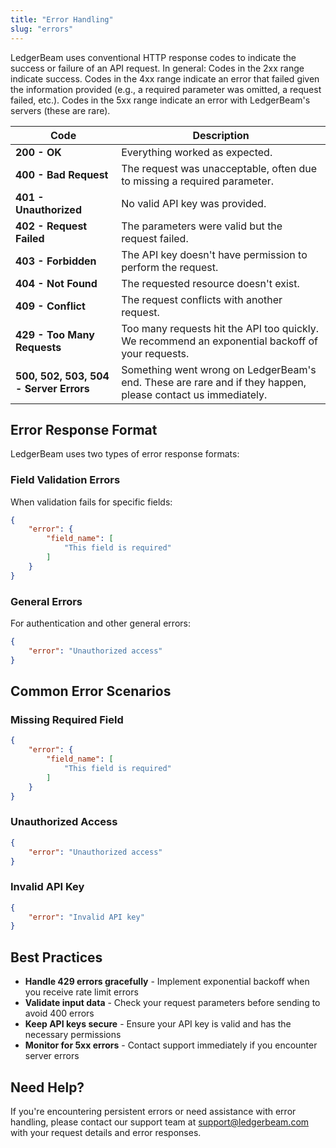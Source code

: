 ```yaml
---
title: "Error Handling"
slug: "errors"
---
```


LedgerBeam uses conventional HTTP response codes to indicate the success or failure of an API request. In general: Codes in the 2xx range indicate success. Codes in the 4xx range indicate an error that failed given the information provided (e.g., a required parameter was omitted, a request failed, etc.). Codes in the 5xx range indicate an error with LedgerBeam's servers (these are rare).

| Code                                   | Description                                                                                                 |
| -------------------------------------- | ----------------------------------------------------------------------------------------------------------- |
| **200 - OK**                           | Everything worked as expected.                                                                              |
| **400 - Bad Request**                  | The request was unacceptable, often due to missing a required parameter.                                    |
| **401 - Unauthorized**                 | No valid API key was provided.                                                                              |
| **402 - Request Failed**               | The parameters were valid but the request failed.                                                           |
| **403 - Forbidden**                    | The API key doesn't have permission to perform the request.                                                 |
| **404 - Not Found**                    | The requested resource doesn't exist.                                                                       |
| **409 - Conflict**                     | The request conflicts with another request.                                                                 |
| **429 - Too Many Requests**            | Too many requests hit the API too quickly. We recommend an exponential backoff of your requests.            |
| **500, 502, 503, 504 - Server Errors** | Something went wrong on LedgerBeam's end. These are rare and if they happen, please contact us immediately. |

## Error Response Format

LedgerBeam uses two types of error response formats:

### Field Validation Errors

When validation fails for specific fields:

```json
{
    "error": {
        "field_name": [
            "This field is required"
        ]
    }
}
```

### General Errors

For authentication and other general errors:

```json
{
    "error": "Unauthorized access"
}
```

## Common Error Scenarios

### Missing Required Field

```json
{
    "error": {
        "field_name": [
            "This field is required"
        ]
    }
}
```

### Unauthorized Access

```json
{
    "error": "Unauthorized access"
}
```

### Invalid API Key

```json
{
    "error": "Invalid API key"
}
```

## Best Practices

- **Handle 429 errors gracefully** - Implement exponential backoff when you receive rate limit errors
- **Validate input data** - Check your request parameters before sending to avoid 400 errors
- **Keep API keys secure** - Ensure your API key is valid and has the necessary permissions
- **Monitor for 5xx errors** - Contact support immediately if you encounter server errors

## Need Help?

If you're encountering persistent errors or need assistance with error handling, please contact our support team at [support@ledgerbeam.com](mailto:support@ledgerbeam.com) with your request details and error responses.